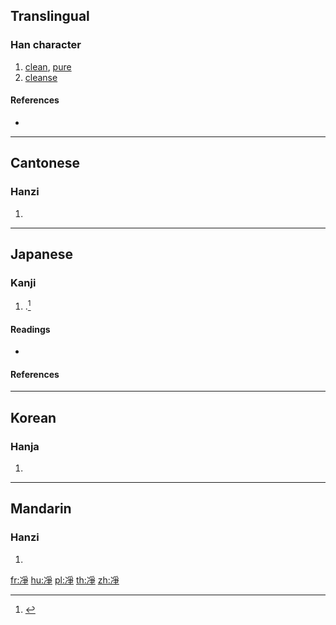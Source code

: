 {{also|净}}
==Translingual==

===Han character===
{{Han char|rn=15|rad=冫|as=08|sn=10|four=32157|canj=IMBSD|ids=⿰冫爭}}

# [[clean]], [[pure]]
# [[cleanse]]

====References====
* {{Han ref|kx=0132.400|dkj=01664|dj=0296.280|hdz=10299.061|uh=51C8|ud=20936|bh=D0E4|bd=53476}}

----

==Cantonese==

===Hanzi===
{{yue-hanzi|jyut=|y=jeng6, jing6|sim=净}}

# {{defn|lang=yue|sort=冫08}}

----

==Japanese==

===Kanji===
{{ja-kanji|grade=|rs=冫08}}

# {{alternative form of|浄|lang=ja}}.<ref name="gakken">{{cite-book|year=2002|author=Akiyasu Tōdō [''et al.'']|title=漢字源|ISBN=978-4053008893|passage=浄 凈淨}}</ref>

====Readings====
* {{ja-readings|on=[[そう]] (sō), [[しょう]] (shō)|kun=[[ひややかなさま]] (hiyayakanasama)}}

====References====
<references/>

----

==Korean==

===Hanja===
{{ko-hanja|hangeul=정|rv=jeong|mr=chŏng}}

# {{defn|lang=ko|sort=冫08}}

----

==Mandarin==

===Hanzi===
{{cmn-hanzi|sim=净|pin=[[jìng]] ([[jing4]]), [[liàng]] ([[liang4]])|wg=ching<sup>4</sup>, liang<sup>4</sup>}}

# {{defn|lang=cmn|sort=冫08}}

[[fr:凈]]
[[hu:凈]]
[[pl:凈]]
[[th:凈]]
[[zh:凈]]